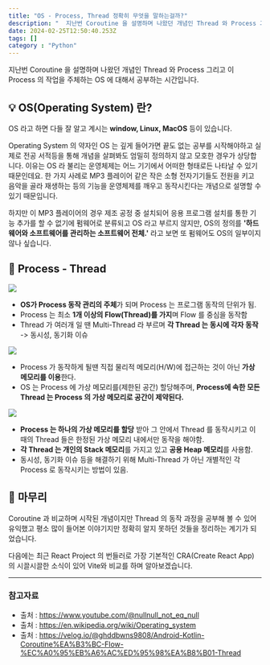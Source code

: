 ```yaml
---
title: "OS - Process, Thread 정확히 무엇을 말하는걸까?"
description: "  지난번 Coroutine 을 설명하며 나왔던 개념인 Thread 와 Process 그리고 이 Process 의 작업을 주체하는 OS 에 대해서 알아보겠습니다.  OS(Operating System) 란?  OS 라고 하면 다들 알고 계시는 window, Linux,"
date: 2024-02-25T12:50:40.253Z
tags: []
category : "Python"
---
```


지난번 Coroutine 을 설명하며 나왔던 개념인 Thread 와 Process 그리고 이 Process 의 작업을 주체하는 OS 에 대해서 공부하는 시간입니다.

## 💡 OS(Operating System) 란?

OS 라고 하면 다들 잘 알고 계시는 **window, Linux, MacOS** 등이 있습니다.

Operating System 의 약자인 OS 는 깊게 들어가면 끝도 없는 공부를 시작해야하고 실제로 전공 서적등을 통해 개념을 살펴봐도 엄밀히 정의하지 않고 모호한 경우가 상당합니다. 이유는 OS 라 불리는 운영체제는 어느 기기에서 어떠한 형태로든 나타날 수 있기 때문인데요. 한 가지 사례로 MP3 플레이어 같은 작은 소형 전자기기들도 전원을 키고 음악을 골라 재생하는 등의 기능을 운영체제를 깨우고 동작시킨다는 개념으로 설명할 수 있기 때문입니다.

하지만 이 MP3 플레이어의 경우 제조 공정 중 설치되어 응용 프로그램 설치를 통한 기능 추가를 할 수 없기에 펌웨어로 분류되고 OS 라고 부르지 않지만, OS의 정의를 **'하드웨어와 소프트웨어를 관리하는 소프트웨어 전체.'** 라고 보면 또 펌웨어도 OS의 일부이지 않나 싶습니다.

## 🎯 Process - Thread
![](/images/image-8.jpg)

- **OS가 Process 동작 관리의 주체**가 되며 Process 는 프로그램 동작의 단위가 됨.
- Process 는 최소 **1개 이상의 Flow(Thread)를 가지**며 Flow 를 중심을 동작함
- Thread 가 여러개 일 땐 Multi-Thread 라 부르며 **각 Thread 는 동시에 각자 동작** -> 동시성, 동기화 이슈


![](/images/image-9.jpg)

- Process 가 동작하게 될땐 직접 물리적 메모리(H/W)에 접근하는 것이 아닌 **가상 메모리를 이용**한다.
- OS 는 Process 에 가상 메모리를(제한된 공간) 할당해주며, **Process에 속한 모든 Thread 는 Process 의 가상 메모리로 공간이 제약된다.**


![](/images/image-10.jpg)


- **Process 는 하나의 가상 메모리를 할당** 받아 그 안에서 Thread 를 동작시키고 이 때의 Thread 들은 한정된 가상 메모리 내에서만 동작을 해야함.
- **각 Thread 는 개인의 Stack 메모리**를 가지고 있고 **공용 Heap 메모리**를 사용함.
- 동시성, 동기화 이슈 등을 해결하기 위해 Multi-Thread 가 아닌 개별적인 각 Process 로 동작시키는 방법이 있음.

## 👀 마무리
Coroutine 과 비교하며 시작된 개념이지만 Thread 의 동작 과정을 공부해 볼 수 있어 유익했고 평소 많이 들어본 이야기지만 정확히 알지 못하던 것들을 정리하는 계기가 되었습니다.

다음에는 최근 React Project 의 번들러로 가장 기본적인 CRA(Create React App) 의 시끌시끌한 소식이 있어 Vite와 비교를 하며 알아보겠습니다.

---
### 참고자료

- 출처 : https://www.youtube.com/@nullnull_not_eq_null
- 출처 : https://en.wikipedia.org/wiki/Operating_system
- 출처 : https://velog.io/@ghddbwns9808/Android-Kotlin-Coroutine%EA%B3%BC-Flow-%EC%A0%95%EB%A6%AC%ED%95%98%EA%B8%B01-Thread
